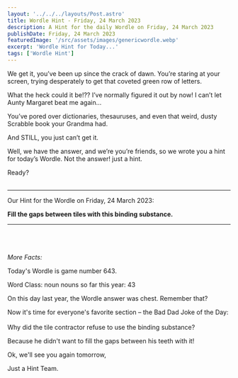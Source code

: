 ```yaml
---
layout: '../../../layouts/Post.astro'
title: Wordle Hint - Friday, 24 March 2023
description: A Hint for the daily Wordle on Friday, 24 March 2023
publishDate: Friday, 24 March 2023
featuredImage: '/src/assets/images/genericwordle.webp'
excerpt: 'Wordle Hint for Today...'
tags: ['Wordle Hint']
---
```


We get it, you’ve been up since the crack of dawn. You’re staring at your screen, trying desperately to get that coveted green row of letters. 

What the heck could it be!??
I’ve normally figured it out by now!
I can’t let Aunty Margaret beat me again… 

You’ve pored over dictionaries, thesauruses, and even that weird, dusty Scrabble book your Grandma had.

And STILL, you just can’t get it. 

Well, we have the answer, and we’re you’re friends, so we wrote you a hint for today’s Wordle.
Not the answer! just a hint. 

Ready?<br /><br />

----

Our Hint for the Wordle on Friday, 24 March 2023:

**Fill the gaps between tiles with this binding substance.** 


----

<br /><br /><br />*More Facts:*

Today's Wordle is game number 643.

Word Class: noun nouns so far this year: 43 

On this day last year, the Wordle answer was chest. Remember that? 

Now it's time for everyone's favorite section – the Bad Dad Joke of the Day:<br /><br />Why did the tile contractor refuse to use the binding substance?

Because he didn't want to fill the gaps between his teeth with it! 

Ok, we'll see you again tomorrow, 

Just a Hint Team.